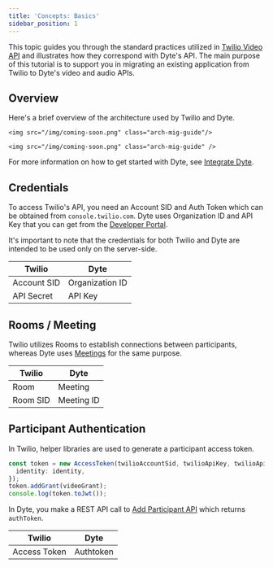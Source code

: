 ```yaml
---
title: 'Concepts: Basics'
sidebar_position: 1
---
```


This topic guides you through the standard practices utilized in [Twilio Video API](https://www.twilio.com/docs/video) and illustrates how they correspond with Dyte's API. The main purpose of this tutorial is to support you in migrating an existing application from Twilio to Dyte's video and audio APIs.

## Overview

Here's a brief overview of the architecture used by Twilio and Dyte.

<Tabs>
  <TabItem value="Twilio" label="Twilio Basic Flow">
    
    <img src="/img/coming-soon.png" class="arch-mig-guide"/>
    
  </TabItem>
   <TabItem value="Dyte" label="Dyte Basic Flow">
    
    <img src="/img/coming-soon.png" class="arch-mig-guide" />

  </TabItem>
</Tabs>

For more information on how to get started with Dyte, see [Integrate Dyte](/getting-started#integrate-dyte).

## Credentials

To access Twilio's API, you need an Account SID and Auth Token which can be obtained from `console.twilio.com`. Dyte uses Organization ID and API Key that you can get from the [Developer Portal](https://dev.dyte.io).

It's important to note that the credentials for both Twilio and Dyte are intended to be used only on the server-side.

| **Twilio**  | **Dyte**        |
| ----------- | --------------- |
| Account SID | Organization ID |
| API Secret  | API Key         |

## Rooms / Meeting

Twilio utilizes Rooms to establish connections between participants, whereas Dyte uses [Meetings](/api#/operations/create_meeting) for the same purpose.

| **Twilio** | **Dyte**   |
| ---------- | ---------- |
| Room       | Meeting    |
| Room SID   | Meeting ID |

## Participant Authentication

In Twilio, helper libraries are used to generate a participant access token.

```ts
const token = new AccessToken(twilioAccountSid, twilioApiKey, twilioApiSecret, {
  identity: identity,
});
token.addGrant(videoGrant);
console.log(token.toJwt());
```

In Dyte, you make a REST API call to [Add Participant API](/api/#/operations/add_participant) which returns `authToken`.

| **Twilio**   | **Dyte**  |
| ------------ | --------- |
| Access Token | Authtoken |
